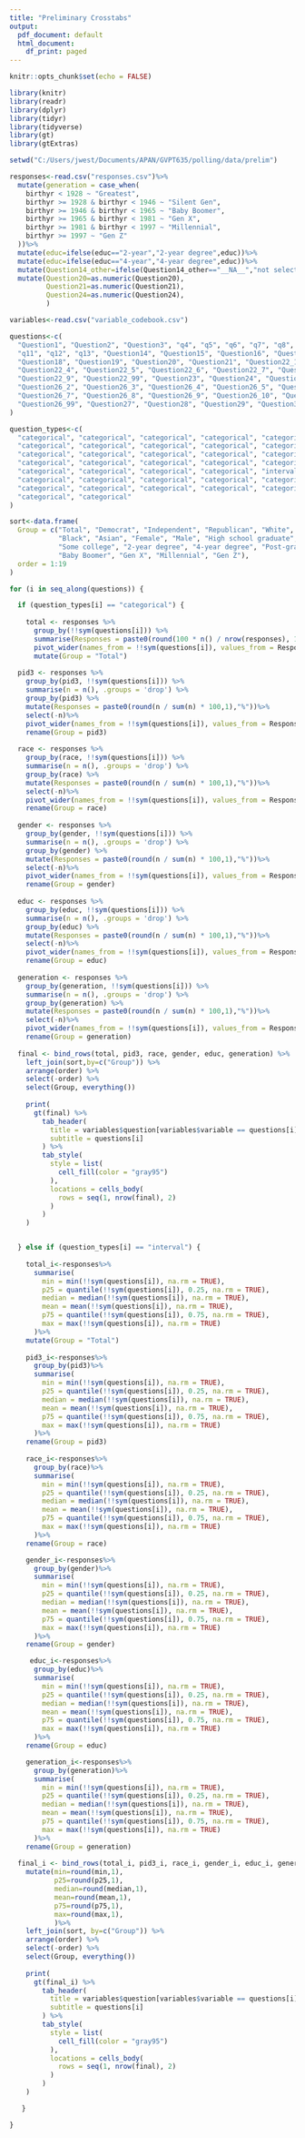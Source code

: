 ```yaml
---
title: "Preliminary Crosstabs"
output:
  pdf_document: default
  html_document:
    df_print: paged
---
```


```r
knitr::opts_chunk$set(echo = FALSE)
```

```r
library(knitr)
library(readr)
library(dplyr)
library(tidyr)
library(tidyverse)
library(gt)
library(gtExtras)
```


```r
setwd("C:/Users/jwest/Documents/APAN/GVPT635/polling/data/prelim")

responses<-read.csv("responses.csv")%>%
  mutate(generation = case_when(
    birthyr < 1928 ~ "Greatest",
    birthyr >= 1928 & birthyr < 1946 ~ "Silent Gen",
    birthyr >= 1946 & birthyr < 1965 ~ "Baby Boomer",
    birthyr >= 1965 & birthyr < 1981 ~ "Gen X",
    birthyr >= 1981 & birthyr < 1997 ~ "Millennial",
    birthyr >= 1997 ~ "Gen Z"
  ))%>%
  mutate(educ=ifelse(educ=="2-year","2-year degree",educ))%>%
  mutate(educ=ifelse(educ=="4-year","4-year degree",educ))%>%
  mutate(Question14_other=ifelse(Question14_other=="__NA__","not selected","other specified"))%>%
  mutate(Question20=as.numeric(Question20),
         Question21=as.numeric(Question21),
         Question24=as.numeric(Question24),
         )

variables<-read.csv("variable_codebook.csv")

questions<-c(
  "Question1", "Question2", "Question3", "q4", "q5", "q6", "q7", "q8", "q9", "q10", 
  "q11", "q12", "q13", "Question14", "Question15", "Question16", "Question17", 
  "Question18", "Question19", "Question20", "Question21", "Question22_1", "Question22_2", "Question22_3", 
  "Question22_4", "Question22_5", "Question22_6", "Question22_7", "Question22_8", 
  "Question22_9", "Question22_99", "Question23", "Question24", "Question25a", "Question25b", "Question26_1", 
  "Question26_2", "Question26_3", "Question26_4", "Question26_5", "Question26_6", 
  "Question26_7", "Question26_8", "Question26_9", "Question26_10", "Question26_19", 
  "Question26_99", "Question27", "Question28", "Question29", "Question30"
)

question_types<-c(
  "categorical", "categorical", "categorical", "categorical", "categorical", "categorical", "categorical", 
  "categorical", "categorical", "categorical", "categorical", "categorical", "categorical", "categorical", 
  "categorical", "categorical", "categorical", "categorical", "categorical", "interval", "interval", 
  "categorical", "categorical", "categorical", "categorical", "categorical", "categorical", "categorical", 
  "categorical", "categorical", "categorical", "categorical", "interval", "categorical", "categorical", 
  "categorical", "categorical", "categorical", "categorical", "categorical", "categorical", "categorical", 
  "categorical", "categorical", "categorical", "categorical", "categorical", "categorical", "categorical", 
  "categorical", "categorical"
)

sort<-data.frame(
  Group = c("Total", "Democrat", "Independent", "Republican", "White", 
            "Black", "Asian", "Female", "Male", "High school graduate", 
            "Some college", "2-year degree", "4-year degree", "Post-grad", "Silent Gen", 
            "Baby Boomer", "Gen X", "Millennial", "Gen Z"),
  order = 1:19
)
```

```r

for (i in seq_along(questions)) {

  if (question_types[i] == "categorical") {
    
    total <- responses %>%
      group_by(!!sym(questions[i])) %>%
      summarise(Responses = paste0(round(100 * n() / nrow(responses), 1), "%")) %>%
      pivot_wider(names_from = !!sym(questions[i]), values_from = Responses) %>%
      mutate(Group = "Total")
  
  pid3 <- responses %>%
    group_by(pid3, !!sym(questions[i])) %>%
    summarise(n = n(), .groups = 'drop') %>%
    group_by(pid3) %>%
    mutate(Responses = paste0(round(n / sum(n) * 100,1),"%"))%>%
    select(-n)%>%
    pivot_wider(names_from = !!sym(questions[i]), values_from = Responses) %>%
    rename(Group = pid3)
  
  race <- responses %>%
    group_by(race, !!sym(questions[i])) %>%
    summarise(n = n(), .groups = 'drop') %>%
    group_by(race) %>%
    mutate(Responses = paste0(round(n / sum(n) * 100,1),"%"))%>%
    select(-n)%>%
    pivot_wider(names_from = !!sym(questions[i]), values_from = Responses) %>%
    rename(Group = race)
  
  gender <- responses %>%
    group_by(gender, !!sym(questions[i])) %>%
    summarise(n = n(), .groups = 'drop') %>%
    group_by(gender) %>%
    mutate(Responses = paste0(round(n / sum(n) * 100,1),"%"))%>%
    select(-n)%>%
    pivot_wider(names_from = !!sym(questions[i]), values_from = Responses) %>%
    rename(Group = gender)
  
  educ <- responses %>%
    group_by(educ, !!sym(questions[i])) %>%
    summarise(n = n(), .groups = 'drop') %>%
    group_by(educ) %>%
    mutate(Responses = paste0(round(n / sum(n) * 100,1),"%"))%>%
    select(-n)%>%
    pivot_wider(names_from = !!sym(questions[i]), values_from = Responses) %>%
    rename(Group = educ)
  
  generation <- responses %>%
    group_by(generation, !!sym(questions[i])) %>%
    summarise(n = n(), .groups = 'drop') %>%
    group_by(generation) %>%
    mutate(Responses = paste0(round(n / sum(n) * 100,1),"%"))%>%
    select(-n)%>%
    pivot_wider(names_from = !!sym(questions[i]), values_from = Responses) %>%
    rename(Group = generation)
  
  final <- bind_rows(total, pid3, race, gender, educ, generation) %>%
    left_join(sort,by=c("Group")) %>%
    arrange(order) %>%
    select(-order) %>%
    select(Group, everything())
  
    print(
      gt(final) %>%
        tab_header(
          title = variables$question[variables$variable == questions[i]],
          subtitle = questions[i]
        ) %>%
        tab_style(
          style = list(
            cell_fill(color = "gray95")
          ),
          locations = cells_body(
            rows = seq(1, nrow(final), 2)
          )
        )
    )


  } else if (question_types[i] == "interval") {
    
    total_i<-responses%>%
      summarise(
        min = min(!!sym(questions[i]), na.rm = TRUE),
        p25 = quantile(!!sym(questions[i]), 0.25, na.rm = TRUE),
        median = median(!!sym(questions[i]), na.rm = TRUE),
        mean = mean(!!sym(questions[i]), na.rm = TRUE),
        p75 = quantile(!!sym(questions[i]), 0.75, na.rm = TRUE),
        max = max(!!sym(questions[i]), na.rm = TRUE)
      )%>%
    mutate(Group = "Total")
    
    pid3_i<-responses%>%
      group_by(pid3)%>%
      summarise(
        min = min(!!sym(questions[i]), na.rm = TRUE),
        p25 = quantile(!!sym(questions[i]), 0.25, na.rm = TRUE),
        median = median(!!sym(questions[i]), na.rm = TRUE),
        mean = mean(!!sym(questions[i]), na.rm = TRUE),
        p75 = quantile(!!sym(questions[i]), 0.75, na.rm = TRUE),
        max = max(!!sym(questions[i]), na.rm = TRUE)
      )%>%
    rename(Group = pid3)
      
    race_i<-responses%>%
      group_by(race)%>%
      summarise(
        min = min(!!sym(questions[i]), na.rm = TRUE),
        p25 = quantile(!!sym(questions[i]), 0.25, na.rm = TRUE),
        median = median(!!sym(questions[i]), na.rm = TRUE),
        mean = mean(!!sym(questions[i]), na.rm = TRUE),
        p75 = quantile(!!sym(questions[i]), 0.75, na.rm = TRUE),
        max = max(!!sym(questions[i]), na.rm = TRUE)
      )%>%
    rename(Group = race)

    gender_i<-responses%>%
      group_by(gender)%>%
      summarise(
        min = min(!!sym(questions[i]), na.rm = TRUE),
        p25 = quantile(!!sym(questions[i]), 0.25, na.rm = TRUE),
        median = median(!!sym(questions[i]), na.rm = TRUE),
        mean = mean(!!sym(questions[i]), na.rm = TRUE),
        p75 = quantile(!!sym(questions[i]), 0.75, na.rm = TRUE),
        max = max(!!sym(questions[i]), na.rm = TRUE)
      )%>%
    rename(Group = gender)

     educ_i<-responses%>%
      group_by(educ)%>%
      summarise(
        min = min(!!sym(questions[i]), na.rm = TRUE),
        p25 = quantile(!!sym(questions[i]), 0.25, na.rm = TRUE),
        median = median(!!sym(questions[i]), na.rm = TRUE),
        mean = mean(!!sym(questions[i]), na.rm = TRUE),
        p75 = quantile(!!sym(questions[i]), 0.75, na.rm = TRUE),
        max = max(!!sym(questions[i]), na.rm = TRUE)
      )%>%
    rename(Group = educ)

    generation_i<-responses%>%
      group_by(generation)%>%
      summarise(
        min = min(!!sym(questions[i]), na.rm = TRUE),
        p25 = quantile(!!sym(questions[i]), 0.25, na.rm = TRUE),
        median = median(!!sym(questions[i]), na.rm = TRUE),
        mean = mean(!!sym(questions[i]), na.rm = TRUE),
        p75 = quantile(!!sym(questions[i]), 0.75, na.rm = TRUE),
        max = max(!!sym(questions[i]), na.rm = TRUE)
      )%>%
    rename(Group = generation)
    
  final_i <- bind_rows(total_i, pid3_i, race_i, gender_i, educ_i, generation_i) %>%
    mutate(min=round(min,1),
           p25=round(p25,1),
           median=round(median,1),
           mean=round(mean,1),
           p75=round(p75,1),
           max=round(max,1),
           )%>%
    left_join(sort, by=c("Group")) %>%
    arrange(order) %>%
    select(-order) %>%
    select(Group, everything())
  
    print(
      gt(final_i) %>%
        tab_header(
          title = variables$question[variables$variable == questions[i]],
          subtitle = questions[i]
        ) %>%
        tab_style(
          style = list(
            cell_fill(color = "gray95")
          ),
          locations = cells_body(
            rows = seq(1, nrow(final), 2)
          )
        )
    )

   }

}

```